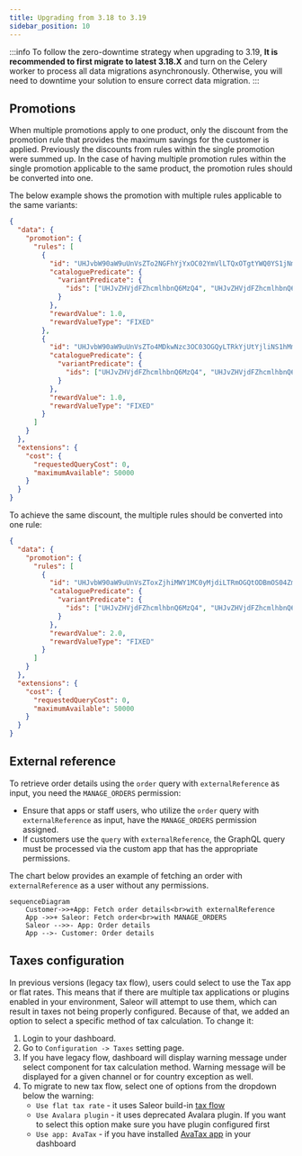```yaml
---
title: Upgrading from 3.18 to 3.19
sidebar_position: 10
---
```


:::info
To follow the zero-downtime strategy when upgrading to 3.19, **It is recommended to first migrate to latest 3.18.X** and turn on the Celery worker to process all data migrations asynchronously.
Otherwise, you will need to downtime your solution to ensure correct data migration.
:::

## Promotions

When multiple promotions apply to one product, only the discount from the promotion rule that provides the maximum savings for the customer is applied. Previously the discounts from rules within the single promotion were summed up.
In the case of having multiple promotion rules within the single promotion applicable to the same product, the promotion rules should be converted into one.

The below example shows the promotion with multiple rules applicable to the same variants:

```json
{
  "data": {
    "promotion": {
      "rules": [
        {
          "id": "UHJvbW90aW9uUnVsZTo2NGFhYjYxOC02YmVlLTQxOTgtYWQ0YS1jNmEzZThkNzY5NWI=",
          "cataloguePredicate": {
            "variantPredicate": {
              "ids": ["UHJvZHVjdFZhcmlhbnQ6MzQ4", "UHJvZHVjdFZhcmlhbnQ6MzQ5"]
            }
          },
          "rewardValue": 1.0,
          "rewardValueType": "FIXED"
        },
        {
          "id": "UHJvbW90aW9uUnVsZTo4MDkwNzc3OC03OGQyLTRkYjUtYjliNS1hMmU4ZDc5MmRjZTg=",
          "cataloguePredicate": {
            "variantPredicate": {
              "ids": ["UHJvZHVjdFZhcmlhbnQ6MzQ4", "UHJvZHVjdFZhcmlhbnQ6MzQ5"]
            }
          },
          "rewardValue": 1.0,
          "rewardValueType": "FIXED"
        }
      ]
    }
  },
  "extensions": {
    "cost": {
      "requestedQueryCost": 0,
      "maximumAvailable": 50000
    }
  }
}
```

To achieve the same discount, the multiple rules should be converted into one rule:

```json
{
  "data": {
    "promotion": {
      "rules": [
        {
          "id": "UHJvbW90aW9uUnVsZToxZjhiMWY1MC0yMjdiLTRmOGQtODBmOS04ZmM1YmJiNzU3OWE=",
          "cataloguePredicate": {
            "variantPredicate": {
              "ids": ["UHJvZHVjdFZhcmlhbnQ6MzQ4", "UHJvZHVjdFZhcmlhbnQ6MzQ5"]
            }
          },
          "rewardValue": 2.0,
          "rewardValueType": "FIXED"
        }
      ]
    }
  },
  "extensions": {
    "cost": {
      "requestedQueryCost": 0,
      "maximumAvailable": 50000
    }
  }
}
```

## External reference

To retrieve order details using the `order` query with `externalReference` as input, you need the `MANAGE_ORDERS` permission:

- Ensure that apps or staff users, who utilize the `order` query with `externalReference` as input, have the `MANAGE_ORDERS` permission assigned.
- If customers use the `query` with `externalReference`, the GraphQL query must be processed via the custom app that
  has the appropriate permissions.

The chart below provides an example of fetching an order with `externalReference` as a user without any permissions.

```mermaid
sequenceDiagram
    Customer->>+App: Fetch order details<br>with externalReference
    App ->>+ Saleor: Fetch order<br>with MANAGE_ORDERS
    Saleor -->>- App: Order details
    App -->- Customer: Order details
```

## Taxes configuration

In previous versions (legacy tax flow), users could select to use the Tax app or flat rates. This means that if there are multiple tax applications or plugins enabled in your environment, Saleor will attempt to use them, which can result in taxes not being properly configured. Because of that, we added an option to select a specific method of tax calculation. To change it:

1. Login to your dashboard.
2. Go to `Configuration -> Taxes` setting page.
3. If you have legacy flow, dashboard will display warning message under select component for tax calculation method. Warning message will be displayed for a given channel or for country exception as well.
4. To migrate to new tax flow, select one of options from the dropdown below the warning:
   - `Use flat tax rate` - it uses Saleor build-in [tax flow](../developer/taxes#flat-rates)
   - `Use Avalara plugin` - it uses deprecated Avalara plugin. If you want to select this option make sure you have plugin configured first
   - `Use app: AvaTax` - if you have installed [AvaTax app](../developer/app-store/apps/avatax/overview) in your dashboard
